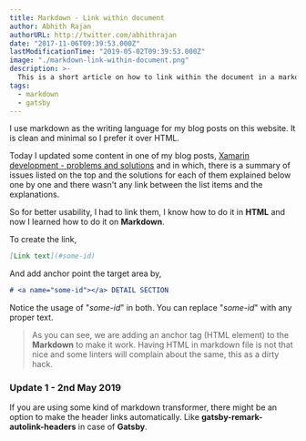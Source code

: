 ```yaml
---
title: Markdown - Link within document
author: Abhith Rajan
authorURL: http://twitter.com/abhithrajan
date: "2017-11-06T09:39:53.000Z"
lastModificationTime: "2019-05-02T09:39:53.000Z"
image: "./markdown-link-within-document.png"
description: >-
  This is a short article on how to link within the document in a markdown (.md) file.
tags:
  - markdown
  - gatsby
---
```


I use markdown as the writing language for my blog posts on this website. It is clean and minimal so I prefer it over HTML.

Today I updated some content in one of my blog posts, [Xamarin development - problems and solutions](https://www.abhith.net/post/xamarin-development-problems-and-solutions/) and in which, there is a summary of issues listed on the top and the solutions for each of them explained below one by one and there wasn't any link between the list items and the explanations.

So for better usability, I had to link them, I know how to do it in **HTML** and now I learned how to do it on **Markdown**.

To create the link,

```md
[Link text](#some-id)
```

And add anchor point the target area by,

```md
# <a name="some-id"></a> DETAIL SECTION
```

Notice the usage of "_some-id_" in both. You can replace "_some-id_" with any proper text.

> As you can see, we are adding an anchor tag (HTML element) to the **Markdown** to make it work. Having HTML in markdown file is not that nice and some linters will complain about the same, this as a dirty hack.

### Update 1 - 2nd May 2019

If you are using some kind of markdown transformer, there might be an option to make the header links automatically. Like **gatsby-remark-autolink-headers** in case of **Gatsby**.

